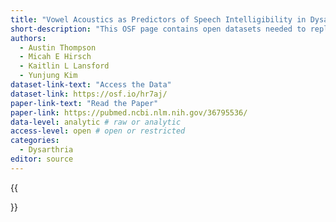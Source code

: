 ```yaml
---
title: "Vowel Acoustics as Predictors of Speech Intelligibility in Dysarthria"
short-description: "This OSF page contains open datasets needed to replicate the primary outcomes for the study “Vowel Acoustics as Predictors of Speech Intelligibility in Dysarthria”."
authors:
  - Austin Thompson
  - Micah E Hirsch
  - Kaitlin L Lansford
  - Yunjung Kim
dataset-link-text: "Access the Data"
dataset-link: https://osf.io/hr7aj/
paper-link-text: "Read the Paper"
paper-link: https://pubmed.ncbi.nlm.nih.gov/36795536/
data-level: analytic # raw or analytic
access-level: open # open or restricted
categories:
  - Dysarthria
editor: source
---
```


{{<meta short-description>}}
